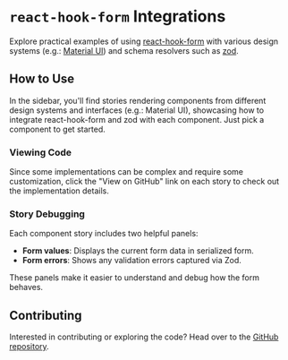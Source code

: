 
<Meta title="Introduction" />

# `react-hook-form` Integrations

Explore practical examples of using [react-hook-form](https://react-hook-form.com/)
with various design systems (e.g.: [Material UI](https://mui.com/material-ui/getting-started/))
and schema resolvers such as [zod](https://zod.dev/).

## How to Use

In the sidebar, you'll find stories rendering components from different design
systems and interfaces (e.g.: Material UI), showcasing how to integrate
react-hook-form and zod with each component. Just pick a component to get started.

### Viewing Code

Since some implementations can be complex and require some customization, click
the "View on GitHub" link on each story to check out the implementation details.

### Story Debugging

Each component story includes two helpful panels:

- **Form values**: Displays the current form data in serialized form.
- **Form errors**: Shows any validation errors captured via Zod.

These panels make it easier to understand and debug how the form behaves.

## Contributing

Interested in contributing or exploring the code? Head over to the
[GitHub repository](https://github.com/bashaus/react-hook-form-integrations).
